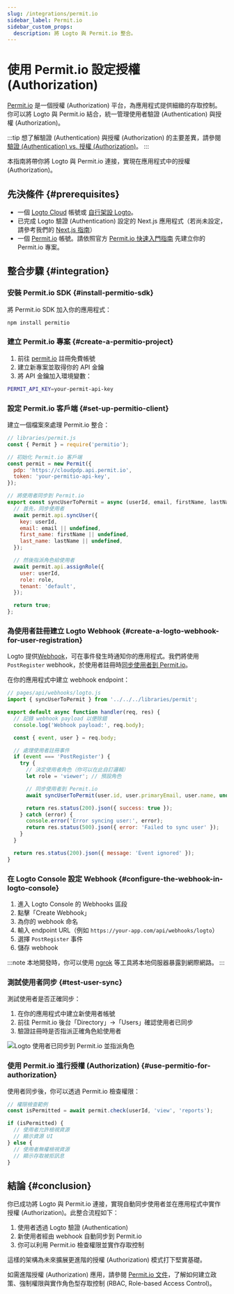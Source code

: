```yaml
---
slug: /integrations/permit.io
sidebar_label: Permit.io
sidebar_custom_props:
  description: 將 Logto 與 Permit.io 整合。
---
```


# 使用 Permit.io 設定授權 (Authorization)

[Permit.io](https://permit.io/) 是一個授權 (Authorization) 平台，為應用程式提供細緻的存取控制。你可以將 Logto 與 Permit.io 結合，統一管理使用者驗證 (Authentication) 與授權 (Authorization)。

:::tip
想了解驗證 (Authentication) 與授權 (Authorization) 的主要差異，請參閱[驗證 (Authentication) vs. 授權 (Authorization)](/concepts/authn-vs-authz)。
:::

本指南將帶你將 Logto 與 Permit.io 連接，實現在應用程式中的授權 (Authorization)。

## 先決條件 \{#prerequisites}

- 一個 [Logto Cloud](https://cloud.logto.io/) 帳號或 [自行架設 Logto](https://docs.logto.io/introduction/set-up-logto-oss)。
- 已完成 Logto 驗證 (Authentication) 設定的 Next.js 應用程式（若尚未設定，請參考我們的 [Next.js 指南](https://docs.logto.io/quick-starts/next)）
- 一個 [Permit.io](https://app.permit.io/) 帳號。請依照官方 [Permit.io 快速入門指南](https://docs.permit.io/quickstart/) 先建立你的 Permit.io 專案。

## 整合步驟 \{#integration}

### 安裝 Permit.io SDK \{#install-permitio-sdk}

將 Permit.io SDK 加入你的應用程式：

```bash
npm install permitio
```

### 建立 Permit.io 專案 \{#create-a-permitio-project}

1. 前往 [permit.io](https://app.permit.io/) 註冊免費帳號
2. 建立新專案並取得你的 API 金鑰
3. 將 API 金鑰加入環境變數：

```bash
PERMIT_API_KEY=your-permit-api-key
```

### 設定 Permit.io 客戶端 \{#set-up-permitio-client}

建立一個檔案來處理 Permit.io 整合：

```jsx
// libraries/permit.js
const { Permit } = require('permitio');

// 初始化 Permit.io 客戶端
const permit = new Permit({
  pdp: 'https://cloudpdp.api.permit.io',
  token: 'your-permitio-api-key',
});

// 將使用者同步到 Permit.io
export const syncUserToPermit = async (userId, email, firstName, lastName, role = 'viewer') => {
  // 首先，同步使用者
  await permit.api.syncUser({
    key: userId,
    email: email || undefined,
    first_name: firstName || undefined,
    last_name: lastName || undefined,
  });

  // 然後指派角色給使用者
  await permit.api.assignRole({
    user: userId,
    role: role,
    tenant: 'default',
  });

  return true;
};
```

### 為使用者註冊建立 Logto Webhook \{#create-a-logto-webhook-for-user-registration}

Logto 提供[Webhook](/developers/webhooks)，可在事件發生時通知你的應用程式。我們將使用 `PostRegister` webhook，於使用者註冊時[同步使用者到 Permit.io](https://docs.permit.io/authentication/permit-and-authentication)。

在你的應用程式中建立 webhook endpoint：

```jsx
// pages/api/webhooks/logto.js
import { syncUserToPermit } from '../../../libraries/permit';

export default async function handler(req, res) {
  // 記錄 webhook payload 以便除錯
  console.log('Webhook payload:', req.body);

  const { event, user } = req.body;

  // 處理使用者註冊事件
  if (event === 'PostRegister') {
    try {
      // 決定使用者角色（你可以在此自訂邏輯）
      let role = 'viewer'; // 預設角色

      // 同步使用者到 Permit.io
      await syncUserToPermit(user.id, user.primaryEmail, user.name, undefined, role);

      return res.status(200).json({ success: true });
    } catch (error) {
      console.error('Error syncing user:', error);
      return res.status(500).json({ error: 'Failed to sync user' });
    }
  }

  return res.status(200).json({ message: 'Event ignored' });
}
```

### 在 Logto Console 設定 Webhook \{#configure-the-webhook-in-logto-console}

1. 進入 Logto Console 的 Webhooks 區段
2. 點擊「Create Webhook」
3. 為你的 webhook 命名
4. 輸入 endpoint URL（例如 `https://your-app.com/api/webhooks/logto`）
5. 選擇 `PostRegister` 事件
6. 儲存 webhook

:::note
本地開發時，你可以使用 [ngrok](https://ngrok.com/) 等工具將本地伺服器暴露到網際網路。
:::

### 測試使用者同步 \{#test-user-sync}

測試使用者是否正確同步：

1. 在你的應用程式中建立新使用者帳號
2. 前往 Permit.io 後台「Directory」→「Users」確認使用者已同步
3. 驗證註冊時是否指派正確角色給使用者

![Logto 使用者已同步到 Permit.io 並指派角色](./permitio.png)

### 使用 Permit.io 進行授權 (Authorization) \{#use-permitio-for-authorization}

使用者同步後，你可以透過 Permit.io 檢查權限：

```jsx
// 權限檢查範例
const isPermitted = await permit.check(userId, 'view', 'reports');

if (isPermitted) {
  // 使用者允許檢視資源
  // 顯示資源 UI
} else {
  // 使用者無權檢視資源
  // 顯示存取被拒訊息
}
```

## 結論 \{#conclusion}

你已成功將 Logto 與 Permit.io 連接，實現自動同步使用者並在應用程式中實作授權 (Authorization)。此整合流程如下：

1. 使用者透過 Logto 驗證 (Authentication)
2. 新使用者經由 webhook 自動同步到 Permit.io
3. 你可以利用 Permit.io 檢查權限並實作存取控制

這樣的架構為未來擴展更進階的授權 (Authorization) 模式打下堅實基礎。

如需進階授權 (Authorization) 應用，請參閱 [Permit.io 文件](https://docs.permit.io/)，了解如何建立政策、強制權限與實作角色型存取控制 (RBAC, Role-based Access Control)。
